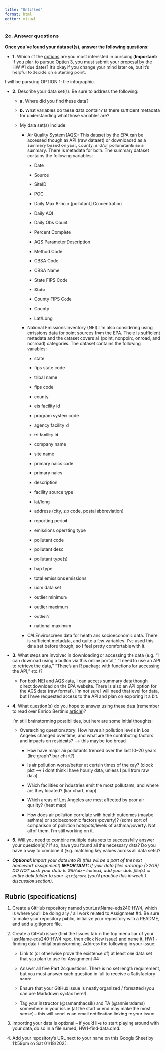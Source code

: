 ```yaml
---
title: "Untitled"
format: html
editor: visual
---
```


### **2c. Answer questions**

**Once you’ve found your data set(s), answer the following questions:**

-   **1.** Which of the [options](https://eds-240-data-viz.github.io/course-materials/assignments/HW4.html#hw4-options) are you most interested in pursuing (**Important:** If you plan to pursue [Option 3](https://eds-240-data-viz.github.io/course-materials/assignments/HW4.html#option3-alternative), you must submit your proposal by the HW #1 due date)? It’s okay if you change your mind later on, but it’s helpful to decide on a starting point.

I will be pursuing OPTION 1: the infographic.

-   **2.** Describe your data set(s). Be sure to address the following:

    -   **a.** Where did you find these data?

    -   **b.** What variables do these data contain? Is there sufficient metadata for understanding what those variables are?

    -   My data set(s) include:

        -   Air Quality System (AQS): This dataset by the EPA can be accessed though an API (raw dataset) or downloaded as a summary based on year, county, and/or pollunatants as a summary. There is metadata for both. The summary dataset contains the following variables:

            -   Date

            -   Source

            -   SiteID

            -   POC

            -   Daily Max 8-hour \[pollutant\] Concentration

            -   Daily AQI

            -   Daily Obs Count

            -   Percent Complete

            -   AQS Parameter Description

            -   Method Code

            -   CBSA Code

            -   CBSA Name

            -   State FIPS Code

            -   State

            -   County FIPS Code

            -   County

            -   Lat/Long

        -   National Emissions Inventory (NEI): I'm also considering using emissions data for point sources from the EPA. There is sufficient metadata and the dataset covers all (point, nonpoint, onroad, and nonroad) categories. The dataset contains the following variables:

            -   state	

            -   fips state code

            -   tribal name	

            -   fips code	

            -   county	

            -   eis facility id	

            -   program system code	

            -   agency facility id	

            -   tri facility id	

            -   company name	

            -   site name	

            -   primary naics code	

            -   primary naics

            -   description	

            -   facility source type	

            -   lat/long	

            -   address (city, zip code, postal abbreviation)	

            -   reporting period	

            -   emissions operating type	

            -   pollutant code	

            -   pollutant desc	

            -   pollutant type(s)	

            -   hap type	

            -   total emissions	emissions

            -   uom	data set	

            -   outlier minimum	

            -   outlier maximum	

            -   outlier?	

            -   national maximum

        -   CALEnviroscreen data for heath and socioeconomic data. There is sufficient metadata, and quite a few variables. I've used this data set before though, so I feel pretty comfortable with it.

-   **3.** What steps are involved in downloading or accessing the data (e.g. “I can download using a button via this online portal,” “I need to use an API to retrieve the data,” “There’s an R package with functions for accessing the API,” etc.)?

    -   For both NEI and AQS data, I can access summary data though direct download on the EPA website. There is also an API option for the AQS data (raw format). I'm not sure I will need that level for data, but I have requested access to the API and plan on exploring it a bit.

-   **4.** What question(s) do you hope to answer using these data (remember to read over Enrico Bertini’s [article](https://filwd.substack.com/p/asking-the-right-data-questions-andon%20how%20to%20ask%20the%20right%20questions))?

    I'm still brainstorming possibilities, but here are some initial thoughts:

    -   Overarching question/story: How have air pollution levels in Los Angeles changed over time, and what are the contributing factors and impacts on residents? —\> this may be too broad

        -   How have major air pollutants trended over the last 10–20 years (line graph? bar chart?)

        -   Is air pollution worse/better at certain times of the day? (clock plot –\> i dont think i have hourly data, unless I pull from raw data)

        -   Which facilities or industries emit the most pollutants, and where are they located? (bar chart, map)

        -   Which areas of Los Angeles are most affected by poor air quality? (heat map)

        -   How does air pollution correlate with health outcomes (maybe asthma) or socioeconomic factors (poverty)? (some sort of comparison of pollution hotspots/levels of asthma/poverty. Not all of them. I'm still working on it.

-   **5.** Will you need to combine multiple data sets to successfully answer your question(s)? If so, have you found all the necessary data? Do you have a way to combine it (e.g. matching key values across all data sets)?

-   ***Optional:** Import your data into R! (this will be a part of the next homework assignment) **IMPORTANT:** If your data files are large (\>2GB) DO NOT push your data to GitHub – instead, add your data file(s) or entire data folder to your `.gitignore` (you’ll practice this in week 1 discussion section).*

## **Rubric (specifications)**

1.  Create a GitHub repository named yourLastName-eds240-HW4, which is where you’ll be doing any / all work related to Assignment #4. Be sure to make your repository public, initialize your repository with a README, and add a .gitignore file.

2.  Create a GitHub issue (find the Issues tab in the top menu bar of your lastName-eds240-HW4 repo, then click New issue) and name it, HW1 - finding data / initial brainstorming. Address the following in your issue:

    -   Link to (or otherwise prove the existence of) at least one data set that you plan to use for Assignment #4.

    -   Answer all five Part 2c questions. There is no set length requirement, but you must answer each question in full to receive a Satisfactory score.

    -   Ensure that your GitHub issue is neatly organized / formatted (you can use Markdown syntax here!).

    -   Tag your instructor (@samanthacsik) and TA (@annieradams) somewhere in your issue (at the start or end may make the most sense) – this will send us an email notification linking to your issue

3.  Importing your data is optional – if you’d like to start playing around with your data, do so in a file named, HW1-find-data.qmd.

4.  Add your repository’s URL next to your name on this Google Sheet by 11:59pm on Sat 01/18/2025.
